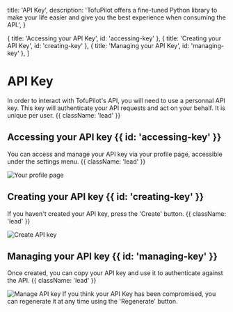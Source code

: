  title: 'API Key',
  description:
    'TofuPilot offers a fine-tuned Python library to make your life easier and give you the best experience when consuming the API.',
}

  { title: 'Accessing your API Key', id: 'accessing-key' },
  { title: 'Creating your API Key', id: 'creating-key' },
  { title: 'Managing your API Key', id: 'managing-key' },
]

# API Key

In order to interact with TofuPilot's API, you will need to use a personnal API key. This key will authenticate your API requests and act on your behalf. It is unique per user. {{ className: 'lead' }}

## Accessing your API key {{ id: 'accessing-key' }}

You can access and manage your API key via your profile page, accessible under the settings menu. {{ className: 'lead' }}

<Image src="/profile-page.png" alt="Your profile page" />

## Creating your API key {{ id: 'creating-key' }}

If you haven't created your API key, press the 'Create' button. {{ className: 'lead' }}

<Image src="/api-key-create.png" alt="Create API key" />

## Managing your API key {{ id: 'managing-key' }}

Once created, you can copy your API key and use it to authenticate against the API. {{ className: 'lead' }}

<Image src="/api-key-manage.png" alt="Manage API key" />

<Note>
  If you think your API Key has been compromised, you can regenerate it at any
  time using the 'Regenerate' button.
</Note>
